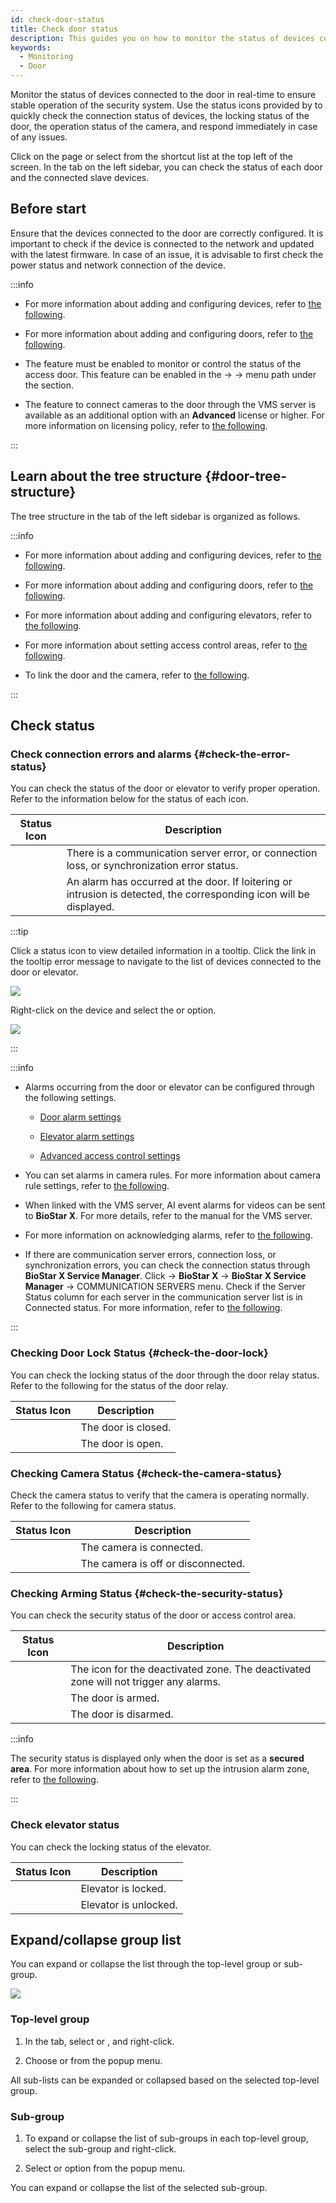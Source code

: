 ```yaml
---
id: check-door-status
title: Check door status
description: This guides you on how to monitor the status of devices connected to the door in real-time and resolve any issues that may arise.
keywords:
  - Monitoring
  - Door
---
```


Monitor the status of devices connected to the door in real-time to ensure stable operation of the security system. Use the status icons provided by <Cmd sid='shell.header.arena' /> to quickly check the connection status of devices, the locking status of the door, the operation status of the camera, and respond immediately in case of any issues.

Click <Cmd sid='shell.header.arena' /> on the <Cmd sid='shell.header.launcher' /> page or select <Cmd sid='shell.header.arena' /> from the shortcut list at the top left of the screen. In the <Cmd sid='arena.tree.door.title' /> tab on the left sidebar, you can check the status of each door and the connected slave devices.

## Before start

Ensure that the devices connected to the door are correctly configured. It is important to check if the device is connected to the network and updated with the latest firmware. In case of an issue, it is advisable to first check the power status and network connection of the device.

:::info

* For more information about adding and configuring devices, refer to [the following](settings-manage-devices).

* For more information about adding and configuring doors, refer to [the following](settings-manage-door).

* The <Cmd sid='setting.server.logUploadType' product='2' /> feature must be enabled to monitor or control the status of the access door. This feature can be enabled in the <Cmd sid='shell.header.setting' /> → <Cmd sid='setting.menu.server.root' /> → <Cmd sid='setting.menu.server.server' /> menu path under the <Cmd sid='common.general' product='2' /> section.

* The feature to connect cameras to the door through the VMS server is available as an additional option with an **Advanced** license or higher. For more information on licensing policy, refer to [the following](licensing#features-add-ons).

:::

## Learn about the tree structure {#door-tree-structure}

The tree structure in the <Cmd sid='arena.tree.door.title' /> tab of the left sidebar is organized as follows.


<Treeview data={Doortree} />

:::info

* For more information about adding and configuring devices, refer to [the following](settings-manage-devices).

* For more information about adding and configuring doors, refer to [the following](settings-manage-door).

* For more information about adding and configuring elevators, refer to [the following](settings-manage-elevators).

* For more information about setting access control areas, refer to [the following](settings-advanced-ac).

* To link the door and the camera, refer to [the following](settings-videos-rule).

:::

## Check status

### Check connection errors and alarms {#check-the-error-status}

You can check the status of the door or elevator to verify proper operation. Refer to the information below for the status of each icon.

<div className='col2--20-80 overflow-x'>

|               Status Icon              | Description                                                                                                         |
| :------------------------------------: | ------------------------------------------------------------------------------------------------------------------- |
|  <IcErr width='35px' height='35px' />  | There is a communication server error, or connection loss, or synchronization error status.                         |
| <IcAlert width='40px' height='40px' /> | An alarm has occurred at the door. If loitering or intrusion is detected, the corresponding icon will be displayed. |

</div>

:::tip

Click a status icon to view detailed information in a tooltip. Click the link in the tooltip error message to navigate to the list of devices connected to the door or elevator.

<Image src='/img/monitoring-door-status-tooltip.png' />

Right-click on the device and select the <Cmd sid='arena.tree.contextMenu.reconnect' /> or <Cmd sid='arena.tree.contextMenu.reboot' /> option.

<Image src='/img/monitoring-door-status-tooltip-device.png' />

:::

:::info

* Alarms occurring from the door or elevator can be configured through the following settings.

  * [Door alarm settings](settings-door-add#alarm)

  * [Elevator alarm settings](settings-elevators-add#alarm)

  * [Advanced access control settings](settings-advanced-ac)

* You can set alarms in camera rules. For more information about camera rule settings, refer to [the following](settings-videos-rule).

* When linked with the VMS server, AI event alarms for videos can be sent to **BioStar X**. For more details, refer to the manual for the VMS server.

* For more information on acknowledging alarms, refer to [the following](monitoring-event#acknowledge-alarm-and-record-action).

* If there are communication server errors, connection loss, or synchronization errors, you can check the connection status through **BioStar X Service Manager**. Click <Start/> → **BioStar X** → **BioStar X Service Manager** → <Cmd>COMMUNICATION SERVERS</Cmd> menu. Check if the <Cmd>Server Status</Cmd> column for each server in the communication server list is in <Cmd>Connected</Cmd> status. For more information, refer to [the following](install-communication-server#check-after-install).

:::

### Checking Door Lock Status {#check-the-door-lock}

You can check the locking status of the door through the door relay status. Refer to the following for the status of the door relay.

<div className='col2--20-80 overflow-x'>

|                  Status Icon                 | Description         |
| :------------------------------------------: | ------------------- |
|  <IcRelayLock width='auto' height='35px' />  | The door is closed. |
| <IcRelayUnlock width='auto' height='40px' /> | The door is open.   |

</div>

### Checking Camera Status {#check-the-camera-status}

Check the camera status to verify that the camera is operating normally. Refer to the following for camera status.

<div className='col2--20-80 overflow-x'>

|               Status Icon               | Description                        |
| :-------------------------------------: | ---------------------------------- |
|  <IcCamOk width='auto' height='35px'/>  | The camera is connected.           |
| <IcCamFail width='auto' height='35px'/> | The camera is off or disconnected. |

</div>

### Checking Arming Status {#check-the-security-status}

You can check the security status of the door or access control area. 

<div className='col2--20-80 overflow-x'>

|                Status Icon               | Description                                                                          |
| :--------------------------------------: | ------------------------------------------------------------------------------------ |
| <IcDisable width='auto' height='30px' /> | The icon for the deactivated zone. The deactivated zone will not trigger any alarms. |
|    <IcArm width='auto' height='35px'/>   | The door is armed.                                                                   |
|  <IcDisarm width='auto' height='35px'/>  | The door is disarmed.                                                                |

</div>

:::info

The security status is displayed only when the door is set as a **secured area**. For more information about how to set up the intrusion alarm zone, refer to [the following](settings-advanced-ac-intrusion-alarm).

:::

### Check elevator status

You can check the locking status of the elevator.

<div className='col2--20-80 overflow-x'>

|                 Status Icon                | Description           |
| :----------------------------------------: | --------------------- |
| <StatusNormal width='auto' height='35px'/> | Elevator is locked.   |
|   <StatusOK width='auto' height='35px'/>   | Elevator is unlocked. |

</div>

## Expand/collapse group list

You can expand or collapse the list through the top-level group or sub-group. 

<Image src='/img/biostarx-monitoring-group-expand-collapse.png' />

### Top-level group

1. In the <Cmd sid='arena.tree.door.title' /> tab, select <Cmd sid='arena.tree.door.allDoorGroups' /> or <Cmd sid='arena.tree.door.allElevatorGroups' />, <Cmd sid='arena.tree.door.allZones' /> and right-click.

2. Choose <Cmd sid='arena.tree.expandAll' /> or <Cmd sid='arena.tree.collapseAll' /> from the popup menu. 

All sub-lists can be expanded or collapsed based on the selected top-level group.

### Sub-group

1. To expand or collapse the list of sub-groups in each top-level group, select the sub-group and right-click. 

2. Select <Cmd sid='arena.tree.contextMenu.expandBelow' /> or <Cmd sid='arena.tree.contextMenu.collapseBelow' /> option from the popup menu. 

You can expand or collapse the list of the selected sub-group.

